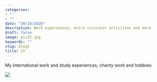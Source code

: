 ```yaml
---
categories:
- ""
- ""
date: "20/10/2020"
description: Work experiences, extra curicular activities and more
draft: false
image: pic15.jpg
keywords: ""
slug: blog2
title: CV
---
```

My international work and study experiences, charity work and hobbies:

![](/img/cv.jpg)